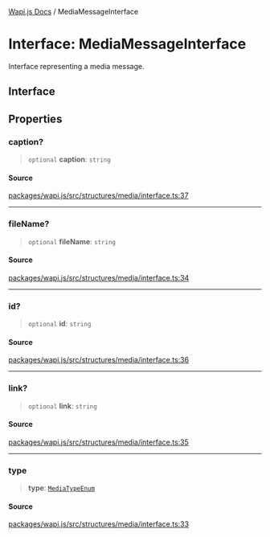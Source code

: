 [Wapi.js Docs](../README.mdx) / MediaMessageInterface

# Interface: MediaMessageInterface

Interface representing a media message.

## Interface

## Properties

### caption?

> `optional` **caption**: `string`

#### Source

[packages/wapi.js/src/structures/media/interface.ts:37](https://github.com/sarthakjdev/wapi.js/blob/161a86b914b71fc7ac25ae9ad145786137f3f4f9/packages/wapi.js/src/structures/media/interface.ts#L37)

***

### fileName?

> `optional` **fileName**: `string`

#### Source

[packages/wapi.js/src/structures/media/interface.ts:34](https://github.com/sarthakjdev/wapi.js/blob/161a86b914b71fc7ac25ae9ad145786137f3f4f9/packages/wapi.js/src/structures/media/interface.ts#L34)

***

### id?

> `optional` **id**: `string`

#### Source

[packages/wapi.js/src/structures/media/interface.ts:36](https://github.com/sarthakjdev/wapi.js/blob/161a86b914b71fc7ac25ae9ad145786137f3f4f9/packages/wapi.js/src/structures/media/interface.ts#L36)

***

### link?

> `optional` **link**: `string`

#### Source

[packages/wapi.js/src/structures/media/interface.ts:35](https://github.com/sarthakjdev/wapi.js/blob/161a86b914b71fc7ac25ae9ad145786137f3f4f9/packages/wapi.js/src/structures/media/interface.ts#L35)

***

### type

> **type**: [`MediaTypeEnum`](../enumerations/MediaTypeEnum.mdx)

#### Source

[packages/wapi.js/src/structures/media/interface.ts:33](https://github.com/sarthakjdev/wapi.js/blob/161a86b914b71fc7ac25ae9ad145786137f3f4f9/packages/wapi.js/src/structures/media/interface.ts#L33)
